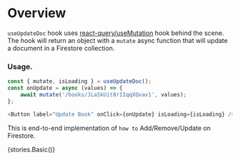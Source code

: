 
<Meta title="Modules|firebase-hooks/Hooks" />

# Overview

`useUpdateDoc` hook uses [react-query/useMutation](https://react-query.tanstack.com/guides/mutations)
hook behind the scene. The hook will return an object with a `mutate` async function that will update a document in a Firestore collection.

### Usage.

```js
const { mutate, isLoading } = useUpdateDoc();
const onUpdate = async (values) => {
    await mutate('/books/JLaSkUit8rIIqqXQvav1', values);
};

<Button label="Update Book" onClick={onUpdate} isLoading={isLoading} />;
```

This is end-to-end implementation of `how to` Add/Remove/Update on Firestore.

<Preview>
    <Story name="useUpdateDoc">{stories.Basic()}</Story>
</Preview>
